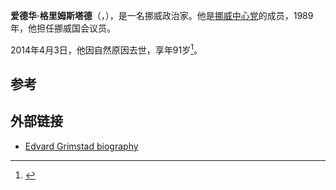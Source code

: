 '''爱德华·格里姆斯塔德'''（{{lang-no|Edvard Grimstad}}，{{bd|1933年|3月29日|2014年|4月3日|catIdx=Grimstad}}），是一名挪威政治家。他是[[挪威中心党|挪威中心党]]的成员，1989年，他担任挪威国会议员。

2014年4月3日，他因自然原因去世，享年91岁<ref>{{Cite news|url=http://www.bt.no/nyheter/innenriks/Senterpartiets-Edvard-Grimstad-81-er-dod-3092594.html|publisher=''[[Bergens_Tidende|Bergens Tidende]]''|title=Senterpartiets Edvard Grimstad (81) er død|date=3 April 2014|accessdate=9 April 2014|language=Norwegian|archive-date=2014-04-16|archive-url=https://web.archive.org/web/20140416184057/http://www.bt.no/nyheter/innenriks/Senterpartiets-Edvard-Grimstad-81-er-dod-3092594.html|dead-url=no}}</ref>。

==参考==
{{Reflist}}

==外部链接==
* [https://www.stortinget.no/no/Representanter-og-komiteer/Representantene/Representantfordeling/Representant/?perid=EGR Edvard Grimstad biography] {{Wayback|url=https://www.stortinget.no/no/Representanter-og-komiteer/Representantene/Representantfordeling/Representant/?perid=EGR |date=20140416210355 }}
{{DEFAULTSORT:Grimstad, Edvard}}